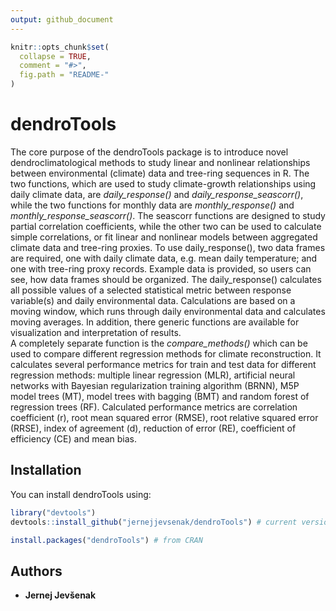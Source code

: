```yaml
---
output: github_document
---
```


<!-- README.md is generated from README.Rmd. Please edit that file -->

```r
knitr::opts_chunk$set(
  collapse = TRUE,
  comment = "#>",
  fig.path = "README-"
)
```

# dendroTools

The core purpose of the dendroTools package is to introduce novel dendroclimatological methods to study linear and nonlinear relationships between environmental (climate) data and tree-ring sequences in R. The two functions, which are used to study climate-growth relationships using daily climate data, are *daily_response()* and *daily_response_seascorr()*, while the two functions for monthly data are *monthly_response()* and *monthly_response_seascorr()*. The seascorr functions are designed to study partial correlation coefficients, while the other two can be used to calculate simple correlations, or fit linear and nonlinear models between aggregated climate data and tree-ring proxies. To use daily_response(), two data frames are required, one with daily climate data, e.g. mean daily temperature; and one with tree-ring proxy records. Example data is provided, so users can see, how data frames should be organized. The daily_response() calculates all possible values of a selected statistical metric between response variable(s) and daily environmental data. Calculations are based on a moving window, which runs through daily environmental data and calculates moving averages. In addition, there generic functions are available for visualization and interpretation of results.  
A completely separate function is the *compare_methods()* which can be used to compare different regression methods for climate reconstruction. It calculates several performance metrics for train and test data for different regression methods: multiple linear regression (MLR), artificial neural networks with Bayesian regularization training algorithm (BRNN), M5P model trees (MT), model trees with bagging (BMT) and random forest of regression trees (RF). Calculated performance metrics are correlation coefficient (r), root mean squared error (RMSE), root relative squared error (RRSE), index of agreement (d), reduction of error (RE), coefficient of efficiency (CE) and mean bias.

## Installation

You can install dendroTools using:
```r
library("devtools")
devtools::install_github("jernejjevsenak/dendroTools") # current version under development

install.packages("dendroTools") # from CRAN
```

## Authors
* **Jernej Jevšenak**
